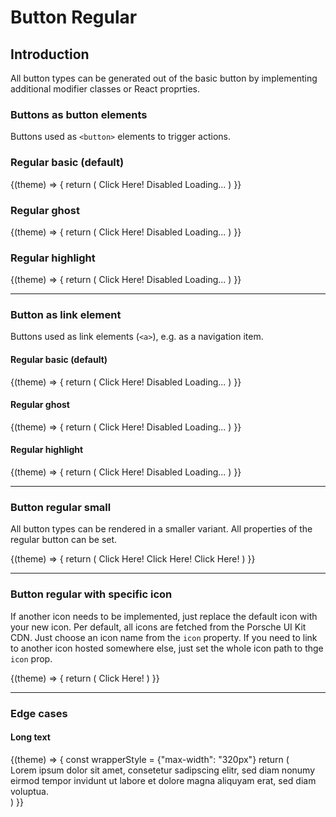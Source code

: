 
# Button Regular

## Introduction
All button types can be generated out of the basic button by implementing additional modifier classes or React proprties.

### Buttons as button elements
Buttons used as `<button>` elements to trigger actions.

### Regular basic (default)

<Example noTheme={false} className="sg-example">
  {(theme) => {
    return (
      <React.Fragment>
        <p-button-regular theme={theme}>Click Here!</p-button-regular>
        <p-button-regular theme={theme} disabled="true">Disabled</p-button-regular>
        <p-button-regular loading="true" theme={theme}>Loading...</p-button-regular>
      </React.Fragment>
    )
}}
</Example>

### Regular ghost

<Example noTheme={false} className="sg-example">
  {(theme) => {
    return (
      <React.Fragment>
        <p-button-regular variant="ghost" theme={theme}>Click Here!</p-button-regular>
        <p-button-regular variant="ghost" theme={theme} disabled="true">Disabled</p-button-regular>
        <p-button-regular variant="ghost" loading="true" theme={theme}>Loading...</p-button-regular>
      </React.Fragment>
    )
}}
</Example>

### Regular highlight

<Example noTheme={false} className="sg-example">
  {(theme) => {
    return (
      <React.Fragment>
        <p-button-regular variant="highlight" theme={theme}>Click Here!</p-button-regular>
        <p-button-regular variant="highlight" theme={theme} disabled="true">Disabled</p-button-regular>
        <p-button-regular variant="highlight" loading="true" theme={theme}>Loading...</p-button-regular>
      </React.Fragment>
    )
}}
</Example>

---

### Button as link element
Buttons used as link elements (`<a>`), e.g. as a navigation item.

#### Regular basic (default)
<Example noTheme={false} className="sg-example">
  {(theme) => {
    return (
      <React.Fragment>
        <p-button-regular href="/lorem/ipsum" theme={theme}>Click Here!</p-button-regular>
        <p-button-regular href="#" disabled="true" theme={theme}>Disabled</p-button-regular>
        <p-button-regular href="/lorem/ipsum" variant="highlight" loading="true" theme={theme}>Loading...</p-button-regular>
      </React.Fragment>
    )
}}
</Example>

#### Regular ghost
<Example noTheme={false} className="sg-example">
  {(theme) => {
    return (
      <React.Fragment>
        <p-button-regular href="/lorem/ipsum" variant="ghost" theme={theme}>Click Here!</p-button-regular>
        <p-button-regular href="#" variant="ghost" disabled theme={theme}>Disabled</p-button-regular>
        <p-button-regular href="#" variant="ghost" loading="true" theme={theme}>Loading...</p-button-regular>
      </React.Fragment>
    )
}}
</Example>

#### Regular highlight
<Example noTheme={false} className="sg-example">
  {(theme) => {
    return (
      <React.Fragment>
        <p-button-regular href="/lorem/ipsum" variant="highlight" theme={theme}>Click Here!</p-button-regular>
        <p-button-regular href="#" variant="highlight" disabled theme={theme}>Disabled</p-button-regular>
        <p-button-regular href="#" loading="true" theme={theme}>Loading...</p-button-regular>
      </React.Fragment>
    )
}}
</Example>

---

### Button regular small
All button types can be rendered in a smaller variant. All properties of the regular button can be set.

<Example noTheme={false} className="sg-example">
  {(theme) => {
    return (
      <React.Fragment>
        <p-button-regular small="true" theme={theme}>Click Here!</p-button-regular>
        <p-button-regular small="true" variant="ghost" theme={theme}>Click Here!</p-button-regular>
        <p-button-regular small="true" variant="highlight" theme={theme}>Click Here!</p-button-regular>
      </React.Fragment>
    )
}}
</Example>

---

### Button regular with specific icon
If another icon needs to be implemented, just replace the default icon with your new icon. Per default, all icons are fetched from the Porsche UI Kit CDN. Just choose an icon name from the `icon` property.
If you need to link to another icon hosted somewhere else, just set the whole icon path to thge `icon` prop.

<Example noTheme={false} className="sg-example">
  {(theme) => {
    return (
      <p-button-regular icon="phone" theme={theme}>Click Here!</p-button-regular>
    )
}}
</Example>

---

### Edge cases

#### Long text
<Example noTheme={false} className="sg-example">
  {(theme) => {
    const wrapperStyle = {"max-width": "320px"}
    return (
      <div style={wrapperStyle}>
        <p-button-regular icon="phone" theme={theme}>Lorem ipsum dolor sit amet, consetetur sadipscing elitr, sed diam nonumy eirmod tempor invidunt ut labore et dolore magna aliquyam erat, sed diam voluptua.</p-button-regular>
      </div>
    )
}}
</Example>
